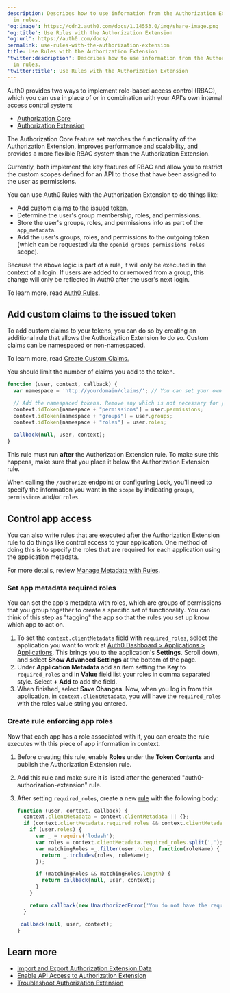 ```yaml
---
description: Describes how to use information from the Authorization Extension
  in rules.
'og:image': https://cdn2.auth0.com/docs/1.14553.0/img/share-image.png
'og:title': Use Rules with the Authorization Extension
'og:url': https://auth0.com/docs/
permalink: use-rules-with-the-authorization-extension
title: Use Rules with the Authorization Extension
'twitter:description': Describes how to use information from the Authorization Extension
  in rules.
'twitter:title': Use Rules with the Authorization Extension
---
```

<Callout icon="file-lines" color="#0EA5E9" iconType="regular">

Auth0 provides two ways to implement role-based access control (RBAC), which you can use in place of or in combination with your API's own internal access control system:

* [Authorization Core](/docs/manage-users/access-control/rbac)
* [Authorization Extension](/docs/customize/extensions/authorization-extension)

The Authorization Core feature set matches the functionality of the Authorization Extension, improves performance and scalability, and provides a more flexible RBAC system than the Authorization Extension.

Currently, both implement the key features of RBAC and allow you to restrict the custom scopes defined for an API to those that have been assigned to the user as permissions.

</Callout>

You can use Auth0 Rules with the Authorization Extension to do things like:

* Add custom claims to the issued token.
* Determine the user's group membership, roles, and permissions.
* Store the user's groups, roles, and permissions info as part of the `app_metadata`.
* Add the user's groups, roles, and permissions to the outgoing token (which can be requested via the `openid groups permissions roles` scope).

Because the above logic is part of a rule, it will only be executed in the context of a login. If users are added to or removed from a group, this change will only be reflected in Auth0 after the user's next login.

To learn more, read [Auth0 Rules](/docs/customize/rules).

## Add custom claims to the issued token

To add custom claims to your tokens, you can do so by creating an additional rule that allows the Authorization Extension to do so. Custom claims can be namespaced or non-namespaced.

To learn more, read [Create Custom Claims.](/docs/secure/tokens/json-web-tokens/create-custom-claims)

You should limit the number of claims you add to the token.

```javascript lines
function (user, context, callback) {
  var namespace = 'http://yourdomain/claims/'; // You can set your own namespace, but do not use an Auth0 domain

  // Add the namespaced tokens. Remove any which is not necessary for your scenario
  context.idToken[namespace + "permissions"] = user.permissions;
  context.idToken[namespace + "groups"] = user.groups;
  context.idToken[namespace + "roles"] = user.roles;
  
  callback(null, user, context);
}
```






This rule must run **after** the Authorization Extension rule. To make sure this happens, make sure that you place it below the Authorization Extension rule.

When calling the `/authorize` endpoint or configuring Lock, you'll need to specify the information you want in the `scope` by indicating `groups`, `permissions` and/or `roles`.

## Control app access

You can also write rules that are executed after the Authorization Extension rule to do things like control access to your application. One method of doing this is to specify the roles that are required for each application using the application metadata.

For more details, review [Manage Metadata with Rules](/docs/manage-users/user-accounts/metadata/manage-metadata-rules).

### Set app metadata required roles

You can set the app's metadata with roles, which are groups of permissions that you group together to create a specific set of functionality. You can think of this step as "tagging" the app so that the rules you set up know which app to act on.

1. ⁠⁠⁠⁠To set the `context.clientMetadata` field with `required_roles`, select the application you want to work at [Auth0 Dashboard > Applications > Applications](https://manage.auth0.com/#/applications).
   This brings you to the application's **Settings**. Scroll down, and select **Show Advanced Settings** at the bottom of the page.
2. Under **Application Metadata** add an item setting the **Key** to `required_roles` and in **Value** field list your roles in comma separated style. Select **+ Add** to add the field.
3. When finished, select **Save Changes**. Now, when you log in from this application, in `context.clientMetadata`, you will have the `required_roles` with the roles value string you entered.

### Create rule enforcing app roles

Now that each app has a role associated with it, you can create the rule executes with this piece of app information in context.

1. Before creating this rule, enable **Roles** under the **Token Contents** and publish the Authorization Extension rule.
2. Add this rule and make sure it is listed after the generated "auth0-authorization-extension" rule.
3. After setting `required_roles`, create a new [rule](https://manage.auth0.com/#/rules) with the following body:

   ```javascript lines
   function (user, context, callback) {
     context.clientMetadata = context.clientMetadata || {};
     if (context.clientMetadata.required_roles && context.clientMetadata.required_roles.length){
       if (user.roles) {
         var _ = require('lodash');
         var roles = context.clientMetadata.required_roles.split(',');
         var matchingRoles =_.filter(user.roles, function(roleName) {
           return _.includes(roles, roleName);
         });

         if (matchingRoles && matchingRoles.length) {
           return callback(null, user, context);
         }
       }

       return callback(new UnauthorizedError('You do not have the required role to access ' + context.clientName));
     }

    callback(null, user, context);
   }
   ```


   

   

## Learn more

* [Import and Export Authorization Extension Data](/docs/customize/extensions/authorization-extension/import-and-export-authorization-extension-data)
* [Enable API Access to Authorization Extension](/docs/customize/extensions/authorization-extension/enable-api-access-to-authorization-extension)
* [Troubleshoot Authorization Extension](/docs/troubleshoot/authentication-issues/troubleshoot-authorization-extension)